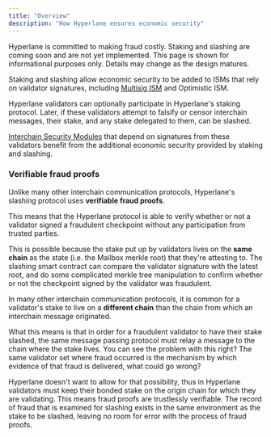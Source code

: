 ```yaml
---
title: "Overview"
description: "How Hyperlane ensures economic security"
---
```


<Info>
  Hyperlane is committed to making fraud costly. Staking and slashing are coming
  soon and are not yet implemented. This page is shown for informational
  purposes only. Details may change as the design matures.
</Info>

Staking and slashing allow economic security to be added to ISMs that rely on validator signatures, including [Multisig ISM](/docs/protocol/ISM/standard-ISMs/multisig-ISM) and Optimistic ISM.

Hyperlane validators can optionally participate in Hyperlane's staking protocol. Later, if these validators attempt to falsify or censor interchain messages, their stake, and any stake delegated to them, can be slashed.

[Interchain Security Modules](/docs/protocol/ISM/modular-security) that depend on signatures from these validators benefit from the additional economic security provided by staking and slashing.

### Verifiable fraud proofs

Unlike many other interchain communication protocols, Hyperlane's slashing protocol uses **verifiable fraud proofs**.

This means that the Hyperlane protocol is able to verify whether or not a validator signed a fraudulent checkpoint without any participation from trusted parties.

This is possible because the stake put up by validators lives on the **same chain** as the state (i.e. the Mailbox merkle root) that they're attesting to. The slashing smart contract can compare the validator signature with the latest root, and do some complicated merkle tree manipulation to confirm whether or not the checkpoint signed by the validator was fraudulent.

In many other interchain communication protocols, it is common for a validator's stake to live on a **different chain** than the chain from which an interchain message originated.

What this means is that in order for a fraudulent validator to have their stake slashed, the same message passing protocol must relay a message to the chain where the stake lives. You can see the problem with this right? The same validator set where fraud occurred is the mechanism by which evidence of that fraud is delivered, what could go wrong?

Hyperlane doesn't want to allow for that possibility, thus in Hyperlane validators must keep their bonded stake on the origin chain for which they are validating. This means fraud proofs are trustlessly verifiable. The record of fraud that is examined for slashing exists in the same environment as the stake to be slashed, leaving no room for error with the process of fraud proofs.
